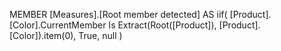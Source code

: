 MEMBER [Measures].[Root member detected] AS
   iif( [Product].[Color].CurrentMember Is
        Extract(Root([Product]),
[Product].[Color]).item(0),
        True,
        null
      )
